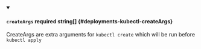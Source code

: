 
<details className="config-field" data-expandable="false" open>
<summary>

#### `createArgs` <span className="config-field-required" data-required="false">required</span> <span className="config-field-type">string[]</span> <span className="config-field-default"></span> <span className="config-field-enum"></span> {#deployments-kubectl-createArgs}

CreateArgs are extra arguments for `kubectl create` which will be run before `kubectl apply`

</summary>



</details>
